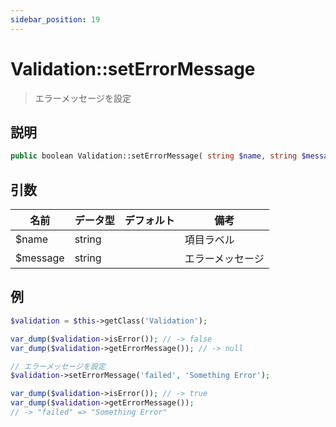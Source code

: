 ```yaml
---
sidebar_position: 19
---
```


# Validation::setErrorMessage

> エラーメッセージを設定

## 説明

```php
public boolean Validation::setErrorMessage( string $name, string $message )
```

## 引数

| 名前     | データ型 | デフォルト | 備考          |
| -------- | -------- | ---------- | ------------- |
| $name    | string   |            | 項目ラベル    |
| $message | string   |            | エラーメッセージ |

## 例

```php title="Controller"
$validation = $this->getClass('Validation');

var_dump($validation->isError()); // -> false
var_dump($validation->getErrorMessage()); // -> null

// エラーメッセージを設定
$validation->setErrorMessage('failed', 'Something Error');

var_dump($validation->isError()); // -> true
var_dump($validation->getErrorMessage());
// -> "failed" => "Something Error"
```
